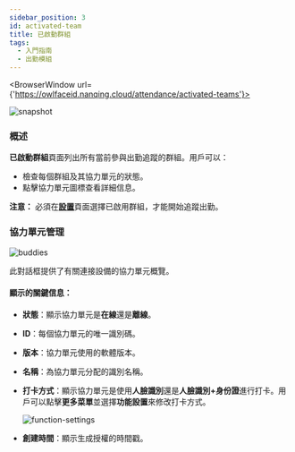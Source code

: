 ```yaml
---
sidebar_position: 3
id: activated-team
title: 已啟動群組
tags:
  - 入門指南
  - 出勤模組
---
```



<BrowserWindow url={'https://owlfaceid.nanqing.cloud/attendance/activated-teams'}>

![snapshot](/assets/attendance/activated-team.png)

</BrowserWindow>

### 概述

**已啟動群組**頁面列出所有當前參與出勤追蹤的群組。用戶可以：

- 檢查每個群組及其協力單元的狀態。
- 點擊協力單元圖標查看詳細信息。

**注意：** 必須在[**設置**](/docs/attendance/settings)頁面選擇已啟用群組，才能開始追蹤出勤。

### 協力單元管理

![buddies](/assets/attendance/buddies.png)

此對話框提供了有關連接設備的協力單元概覽。

#### 顯示的關鍵信息：

- **狀態**：顯示協力單元是**在線**還是**離線**。
- **ID**：每個協力單元的唯一識別碼。
- **版本**：協力單元使用的軟體版本。
- **名稱**：為協力單元分配的識別名稱。
- **打卡方式**：顯示協力單元是使用**人臉識別**還是**人臉識別+身份證**進行打卡。用戶可以點擊**更多菜單**並選擇**功能設置**來修改打卡方式。

  ![function-settings](/assets/attendance/function-settings.png)

- **創建時間**：顯示生成授權的時間戳。
